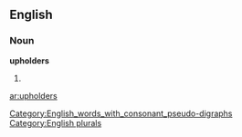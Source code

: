 ==English==
[[Category:English_words_with_consonant_pseudo-digraphs]]

===Noun===
'''upholders'''

# {{plural of|[[upholder]]}}

[[Category:English plurals]]

[[ar:upholders]]